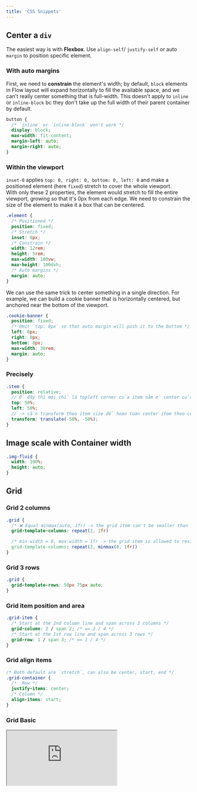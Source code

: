 ```yaml
---
title: 'CSS Snippets'
---
```


## Center a `div`

The easiest way is with **Flexbox**. Use `align-self`/ `justify-self` or auto `margin` to position specific element.

### With auto margins

First, we need to **constrain** the element's width; by default, `block` elements in Flow layout will expand horizontally to fill the available space, and we can't really center something that is full-width. This doesn't apply to `inline` or `inline-block` bc they don't take up the full width of their parent container by default.

```css
button {
  /* `inline` or `inline-block` won't work */
  display: block;
  max-width: fit-content;
  margin-left: auto;
  margin-right: auto;
}
```

### Within the viewport

`inset-0` applies `top: 0, right: 0, bottom: 0, left: 0` and make a positioned element (here `fixed`) stretch to cover the whole viewport.  
With only these 2 properties, the element would stretch to fill the entire viewport, growing so that it's 0px from each edge. We need to constrain the size of the element to make it a box that can be centered.

```css
.element {
  /* Positioned */
  position: fixed;
  /* Stretch */
  inset: 0px;
  /* Constrain */
  width: 12rem;
  height: 5rem;
  max-width: 100vw;
  max-height: 100dvh;
  /* Auto margins */
  margin: auto;
}
```

We can use the same trick to center something in a single direction. For example, we can build a cookie banner that is horizontally centered, but anchored near the bottom of the viewport.

```css
.cookie-banner {
  position: fixed;
  /* Omit `top: 0px` so that auto margin will push it to the bottom */
  left: 0px;
  right: 0px;
  bottom: 8px;
  max-width: 30rem;
  margin: auto;
}
```

### Precisely

```scss
.item {
  position: relative;
  // Ở đây thì mới chỉ là topleft corner của item nằm ở center của container
  top: 50%;
  left: 50%;
  // -> cần transform theo item size để hoàn toàn center item theo container
  transform: translate(-50%, -50%);
}
```

## Image scale with Container width

```css
.img-fluid {
  width: 100%;
  height: auto;
}
```

## Grid

### Grid 2 columns

```css
.grid {
  /* ❌ Equal minmax(auto, 1fr) -> the grid item can't be smaller than the content */
  grid-template-columns: repeat(2, 1fr)

  /* min-width = 0, max-width = 1fr -> the grid item is allowed to resize to 0 */
  grid-template-columns: repeat(2, minmax(0, 1fr))
}
```

### Grid 3 rows

```css
.grid {
  grid-template-rows: 50px 75px auto;
}
```

### Grid item position and area

```css
.grid-item {
  /* Start at the 2nd column line and span across 2 columns */
  grid-column: 2 / span 2; /* == 2 / 4 */
  /* Start at the 1st row line and span across 3 rows */
  grid-row: 1 / span 3; /* == 1 / 4 */
}
```

### Grid align items

```css
/* Both default are `stretch`, can also be center, start, end */
.grid-container {
  /*  Row */
  justify-items: center;
  /* Column */
  align-items: start;
}
```

### Grid Basic

<iframe
  src="https://codesandbox.io/embed/css-grid-1iewhe?fontsize=12&hidenavigation=1&module=%2Fsrc%2Fstyles.css&theme=dark"
  style={{
    width: '100%',
    height: 500,
    border: 0,
    borderRadius: 4,
    overflow: 'hidden',
  }}
  title="CSS Grid"
  allow="accelerometer; ambient-light-sensor; camera; encrypted-media; geolocation; gyroscope; hid; microphone; midi; payment; usb; vr; xr-spatial-tracking"
  sandbox="allow-forms allow-modals allow-popups allow-presentation allow-same-origin allow-scripts"
/>

## Aspect ratio

At least one of the box's sizes needs to be automatic in order for `aspect-ratio` to have any effect. If neither the width nor height is an automatic size, then the provided aspect ratio has no effect on the box's preferred sizes. -> Put the `aspect-ratio` on the container won't work.

```css
.image-container img {
  aspect-ratio: 1/1;
}
/* Or */
.image-container {
  /* 1:1 Aspect Ratio, e.g 16:9 will have the padding-top at 56.25%  */
  padding-top: 100%;
  position: relative;
}
.image-container img {
  position: absolute;
  top: 0;
  left: 0;
  bottom: 0;
  right: 0;
  max-height: 100%;
  margin: auto;
}
```

## `:not(:last-of-type)` for list item

```css
li:not(:last-of-type) {
  margin-bottom: 1rem;
}
```

## Hover cho `after/before`: pseudo class đứng trước pseudo element

```css
.alo:hover::before {
  content: '';
}
```
